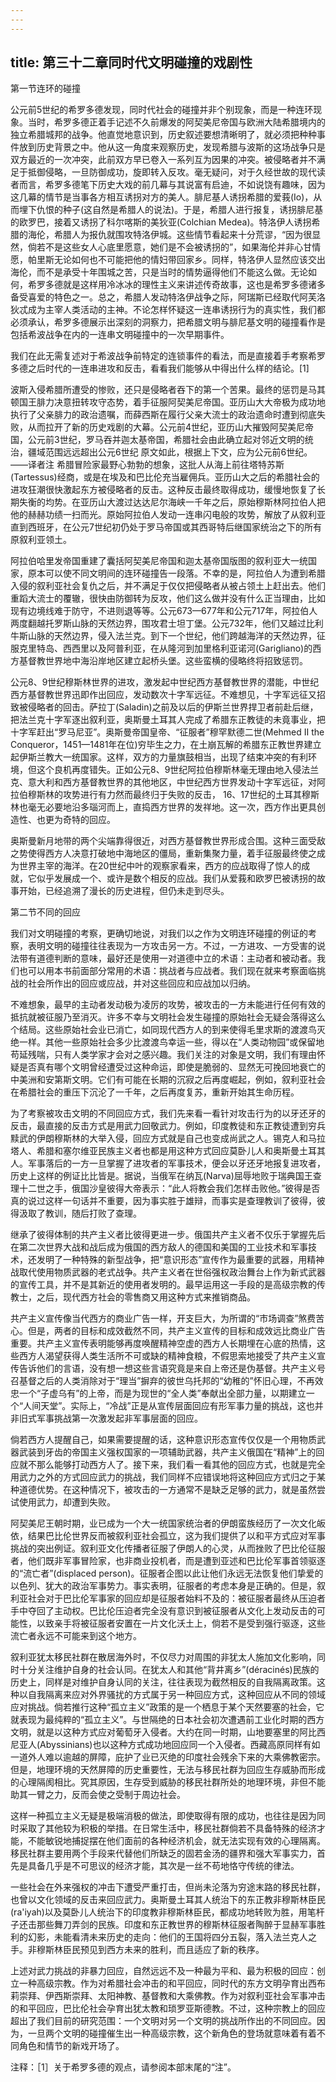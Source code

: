 ```yaml
---
---
---
```

title: 第三十二章同时代文明碰撞的戏剧性
---




第一节连环的碰撞

公元前5世纪的希罗多德发现，同时代社会的碰撞并非个别现象，而是一种连环现象。当时，希罗多德正着手记述不久前爆发的阿契美尼帝国与欧洲大陆希腊境内的独立希腊城邦的战争。他直觉地意识到，历史叙述要想清晰明了，就必须把种种事件放到历史背景之中。他从这一角度来观察历史，发现希腊与波斯的这场战争只是双方最近的一次冲突，此前双方早已卷入一系列互为因果的冲突。被侵略者并不满足于抵御侵略，一旦防御成功，旋即转入反攻。毫无疑问，对于久经世故的现代读者而言，希罗多德笔下历史大戏的前几幕与其说富有启迪，不如说饶有趣味，因为这几幕的情节是当事各方相互诱拐对方的美人。腓尼基人诱拐希腊的爱莪(Io)，从而埋下仇恨的种子(这自然是希腊人的说法)。于是，希腊人进行报复，诱拐腓尼基的欧罗巴，接着又诱拐了科尔喀斯的美狄亚(Colchian Medea)。特洛伊人诱拐希腊的海伦，希腊人为报仇就围攻特洛伊城。这些情节看起来十分荒谬，“因为很显然，倘若不是这些女人心底里愿意，她们是不会被诱拐的”，如果海伦并非心甘情愿，帕里斯无论如何也不可能把他的情妇带回家乡。同样，特洛伊人显然应该交出海伦，而不是承受十年围城之苦，只是当时的情势逼得他们不能这么做。无论如何，希罗多德就是这样用冷冰冰的理性主义来讲述传奇故事，这也是希罗多德诸多备受喜爱的特色之一。总之，希腊人发动特洛伊战争之际，阿瑞斯已经取代阿芙洛狄忒成为主宰人类活动的主神。不论怎样怀疑这一连串诱拐行为的真实性，我们都必须承认，希罗多德展示出深刻的洞察力，把希腊文明与腓尼基文明的碰撞看作是包括希波战争在内的一连串文明碰撞中的一次早期事件。

我们在此无需复述对于希波战争前特定的连锁事件的看法，而是直接着手考察希罗多德之后时代的一连串进攻和反击，看看我们能够从中得出什么样的结论。[1]

波斯入侵希腊所遭受的惨败，还只是侵略者吞下的第一个苦果。最终的惩罚是马其顿国王腓力决意扭转攻守态势，着手征服阿契美尼帝国。亚历山大大帝极为成功地执行了父亲腓力的政治遗嘱，而薛西斯在履行父亲大流士的政治遗命时遭到彻底失败，从而拉开了新的历史戏剧的大幕。公元前4世纪，亚历山大摧毁阿契美尼帝国，公元前3世纪，罗马吞并迦太基帝国，希腊社会由此确立起对邻近文明的统治，疆域范围远远超出公元6世纪 原文如此，根据上下文，应为公元前6世纪。——译者注 希腊冒险家最野心勃勃的想象，这批人从海上前往塔特苏斯(Tartessus)经商，或是在埃及和巴比伦充当雇佣兵。亚历山大之后的希腊社会的进攻狂潮很快激起东方被侵略者的反击。这种反击最终取得成功，缓慢地恢复了长期失衡的均势。在亚历山大渡过达达尼尔海峡一千年之后，原始穆斯林阿拉伯人把他的赫赫功绩一扫而光。原始阿拉伯人发动一连串闪电般的攻势，解放了从叙利亚直到西班牙，在公元7世纪初仍处于罗马帝国或其西哥特后继国家统治之下的所有原叙利亚领土。

阿拉伯哈里发帝国重建了囊括阿契美尼帝国和迦太基帝国版图的叙利亚大一统国家，原本可以使不同文明间的连环碰撞告一段落。不幸的是，阿拉伯人为遭到希腊入侵的叙利亚社会复仇之后，并不满足于仅仅把侵略者从被占领土上赶出去。他们重蹈大流士的覆辙，很快由防御转为反攻，他们这么做并没有什么正当理由，比如现有边境线难于防守，不进则退等等。公元673—677年和公元717年，阿拉伯人两度翻越托罗斯山脉的天然边界，围攻君士坦丁堡。公元732年，他们又越过比利牛斯山脉的天然边界，侵入法兰克。到下一个世纪，他们跨越海洋的天然边界，征服克里特岛、西西里以及阿普利亚，在从隆河到加里格利亚诺河(Garigliano)的西方基督教世界地中海沿岸地区建立起桥头堡。这些蛮横的侵略终将招致惩罚。

公元8、9世纪穆斯林世界的进攻，激发起中世纪西方基督教世界的潜能，中世纪西方基督教世界迅即作出回应，发动数次十字军远征。不难想见，十字军远征又招致被侵略者的回击。萨拉丁(Saladin)之前及以后的伊斯兰世界捍卫者前赴后继，把法兰克十字军逐出叙利亚，奥斯曼土耳其人完成了希腊东正教徒的未竟事业，把十字军赶出“罗马尼亚”。奥斯曼帝国皇帝、“征服者”穆罕默德二世(Mehmed Ⅱ the Conqueror，1451—1481年在位)穷毕生之力，在土崩瓦解的希腊东正教世界建立起伊斯兰教大一统国家。这样，双方的力量旗鼓相当，出现了结束冲突的有利环境，但这个良机再度错失。正如公元8、9世纪阿拉伯穆斯林毫无理由地入侵法兰克、意大利和西方基督教世界的其他地区，中世纪西方世界发动十字军远征，对阿拉伯穆斯林的攻势进行有力然而最终归于失败的反击， 16、17世纪的土耳其穆斯林也毫无必要地沿多瑙河而上，直捣西方世界的发祥地。这一次，西方作出更具创造性、也更为奇特的回应。

奥斯曼新月地带的两个尖端靠得很近，对西方基督教世界形成合围。这种三面受敌之势使得西方人决意打破地中海地区的僵局，重新集聚力量，着手征服最终使之成为世界主宰的海洋。在20世纪中叶的观察家看来，西方的应战取得了惊人的成就，它似乎发展成一个、或许是数个相反的应战。我们从爱莪和欧罗巴被诱拐的故事开始，已经追溯了漫长的历史进程，但仍未走到尽头。

第二节不同的回应

我们对文明碰撞的考察，更确切地说，对我们以之作为文明连环碰撞的例证的考察，表明文明的碰撞往往表现为一方攻击另一方。不过，一方进攻、一方受害的说法带有道德判断的意味，最好还是使用一对道德中立的术语：主动者和被动者。我们也可以用本书前面部分常用的术语：挑战者与应战者。我们现在就来考察面临挑战的社会所作出的回应或应战，并对这些回应和应战加以归纳。

不难想象，最早的主动者发动极为凌厉的攻势，被攻击的一方未能进行任何有效的抵抗就被征服乃至消灭。许多不幸与文明社会发生碰撞的原始社会无疑会落得这么个结局。这些原始社会业已消亡，如同现代西方人的到来使得毛里求斯的渡渡鸟灭绝一样。其他一些原始社会多少比渡渡鸟幸运一些，得以在“人类动物园”或保留地苟延残喘，只有人类学家才会对之感兴趣。我们关注的对象是文明，我们有理由怀疑是否真有哪个文明曾经遭受过这种命运，即使是脆弱的、显然无可挽回地衰亡的中美洲和安第斯文明。它们有可能在长期的沉寂之后再度崛起，例如，叙利亚社会在希腊社会的重压下沉沦了一千年，之后再度复苏，重新开始其生命历程。

为了考察被攻击文明的不同回应方式，我们先来看一看针对攻击行为的以牙还牙的反击，最直接的反击方式是用武力回敬武力。例如，印度教徒和东正教徒遭到穷兵黩武的伊朗穆斯林的大举入侵，回应方式就是自己也变成尚武之人。锡克人和马拉塔人、希腊和塞尔维亚民族主义者也都是用这种方式回应莫卧儿人和奥斯曼土耳其人。军事落后的一方一旦掌握了进攻者的军事技术，便会以牙还牙地报复进攻者，历史上这样的例证比比皆是。据说，当俄军在纳瓦(Narva)屈辱地败于瑞典国王查理十二世之手，俄国沙皇彼得大帝表示：“此人将教会我们怎样击败他。”彼得是否真的说过这样一句话并不重要，因为事实胜于雄辩，而事实是查理教训了彼得，彼得汲取了教训，随后打败了查理。

继承了彼得体制的共产主义者比彼得更进一步。俄国共产主义者不仅乐于掌握先后在第二次世界大战和战后成为俄国的西方敌人的德国和美国的工业技术和军事技术，还发明了一种特殊的新型战争，把“意识形态”宣传作为最重要的武器，用精神战取代使用物质武器的老式战争。共产主义者在世俗强权政治舞台上作为新式武器的宣传工具，并不是其新近的使用者发明的。最早运用这一手段的是高级宗教的传教士，之后，现代西方社会的零售商又用这种方式来推销商品。

共产主义宣传像当代西方的商业广告一样，开支巨大，为所谓的“市场调查”煞费苦心。但是，两者的目标和成效截然不同，共产主义宣传的目标和成效远比商业广告重要。共产主义宣传表明能够再度唤醒精神空虚的西方人长期埋在心底的热情，这些西方人渴望获得人类生活所不可或缺的精神食粮，不假思索地接受了共产主义宣传告诉他们的言语，没有想一想这些言语究竟是来自上帝还是伪基督。共产主义号召基督之后的人类消除对于“理当”摒弃的彼世乌托邦的“幼稚的”怀旧心理，不再效忠一个“子虚乌有”的上帝，而是为现世的“全人类”奉献出全部力量，以期建立一个“人间天堂”。实际上，“冷战”正是从宣传层面回应有形军事力量的挑战，这也并非旧式军事挑战第一次激发起非军事层面的回应。

倘若西方人提醒自己，如果需要提醒的话，这种意识形态宣传仅仅是一个用物质武器武装到牙齿的帝国主义强权国家的一项辅助武器，共产主义俄国在“精神”上的回应就不那么能够打动西方人了。接下来，我们看一看其他的回应方式，也就是完全用武力之外的方式回应武力的挑战，我们同样不应错误地将这种回应方式归之于某种道德优势。在这种情况下，被攻击的一方通常不是缺乏足够的武力，就是虽然尝试使用武力，却遭到失败。

阿契美尼王朝时期，业已成为一个大一统国家统治者的伊朗蛮族经历了一次文化皈依，结果巴比伦世界反而被叙利亚社会孤立，这为我们提供了以和平方式应对军事挑战的突出例证。叙利亚文化传播者征服了伊朗人的心灵，从而挫败了巴比伦征服者，他们既非军事冒险家，也非商业投机者，而是遭到亚述和巴比伦军事首领驱逐的“流亡者”(displaced person)。征服者企图以此让他们永远无法恢复他们挚爱的以色列、犹大的政治军事势力。事实表明，征服者的考虑本身是正确的。但是，叙利亚社会对于巴比伦军事家的回应却是征服者始料不及的：被征服者最终从压迫者手中夺回了主动权。巴比伦压迫者完全没有意识到被征服者从文化上发动反击的可能性，以致亲手将被征服者安置在一片文化沃土上，倘若不是受到强行驱逐，这些流亡者永远不可能来到这个地方。

叙利亚犹太移民社群在散居海外时，不仅尽力对周围的非犹太人施加文化影响，同时十分关注维护自身的社会认同。在犹太人和其他“背井离乡”(déracinés)民族的历史上，同样是对维护自身认同的关注，往往表现为截然相反的自我隔离政策。这种以自我隔离来应对外界骚扰的方式属于另一种回应方式，这种回应从不同的领域应对挑战。倘若推行这种“孤立主义”政策的是一个栖息于某个天然要塞的社会，它就表现为最纯粹的“孤立主义”。与世隔绝的日本社会初次遭遇前工业化时期的西方文明，就是以这种方式应对葡萄牙入侵者。大约在同一时期，山地要塞里的阿比西尼亚人(Abyssinians)也以这种方式成功地回应同一个入侵者。西藏高原同样有如一道外人难以逾越的屏障，庇护了业已灭绝的印度社会残余下来的大乘佛教密宗。但是，地理环境的天然屏障的历史重要性，无法与移民社群为回应生存威胁而形成的心理隔阂相比。究其原因，生存受到威胁的移民社群所处的地理环境，非但不能助其一臂之力，反而会使之受制于周边社会。

这样一种孤立主义无疑是极端消极的做法，即使取得有限的成功，也往往是因为同时采取了其他较为积极的举措。在日常生活中，移民社群倘若不具备特殊的经济才能，不能敏锐地捕捉摆在他们面前的各种经济机会，就无法实现有效的心理隔离。移民社群主要用两个手段来代替他们所缺乏的固若金汤的疆界和强大军事实力，首先是具备几乎是不可思议的经济才能，其次是一丝不苟地恪守传统的律法。

一些社会在外来强权的冲击下遭受严重打击，但尚未沦落为穷途末路的移民社群，也曾以文化领域的反击来回应武力。奥斯曼土耳其人统治下的东正教非穆斯林臣民(ra'iyah)以及莫卧儿人统治下的印度教非穆斯林臣民，都成功地转败为胜，用笔杆子还击那些舞刀弄剑的民族。印度和东正教世界的穆斯林征服者陶醉于显赫军事胜利的幻影，未能看清未来历史的走向：他们的王国将四分五裂，落入法兰克人之手。非穆斯林臣民预见到西方未来的胜利，而且适应了新的秩序。

上述对武力挑战的非暴力回应，自然远远不及一种最为平和、最为积极的回应：创立一种高级宗教。作为对希腊社会冲击的和平回应，同时代的东方文明孕育出西布莉崇拜、伊西斯崇拜、太阳神教、基督教和大乘佛教。作为对叙利亚社会军事冲击的和平回应，巴比伦社会孕育出犹太教和琐罗亚斯德教。不过，这种宗教上的回应超出了我们目前的研究范围：一个文明对另一个文明的挑战所作出的不同回应。因为，一旦两个文明的碰撞催生出一种高级宗教，这个新角色的登场就意味着有着不同角色和情节的新戏开场了。

注释：［1］关于希罗多德的观点，请参阅本部末尾的“注”。